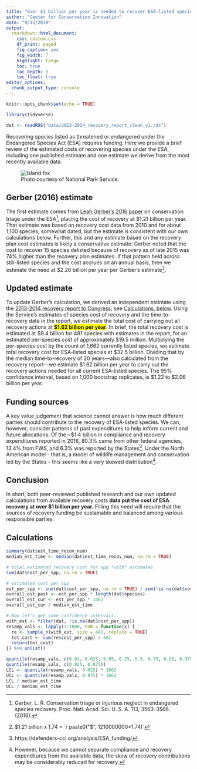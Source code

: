 ```yaml
---
title: "Over $1 billion per year is needed to recover ESA-listed species"
author: "Center for Conservation Innovation"
date: "9/13/2019"
output:
  rmarkdown::html_document:
    css: custom.css
    df_print: paged
    fig_caption: yes
    fig_width: 7
    highlight: tango
    toc: true
    toc_depth: 3
    toc_float: true
editor_options: 
  chunk_output_type: console
---
```


```r
knitr::opts_chunk$set(echo = TRUE)

library(tidyverse)

dat <- readRDS("data/2013-2014_recovery_report_clean_v1.rds")
```

Recovering species listed as threatened or endangered under the Endangered Species Act (ESA) requires funding. Here we provide a brief review of the estimated costs of recovering species under the ESA, including one published estimate and one estimate we derive from the most recently available data.

<figure class="figure">
  <img src="Island_Fox.jpg" class="figure-img img-fluid rounded" alt="Island fox">
  <figcaption class="figure-caption">Photo courtesy of National Park Service.</figcaption>
</figure>


## Gerber (2016) estimate

The first estimate comes from [Leah Gerber’s 2016 paper](https://www.pnas.org/content/113/13/3563) on conservation triage under the ESA^[Gerber, L. R. Conservation triage or injurious neglect in endangered species recovery. Proc. Natl. Acad. Sci. U. S. A. 113, 3563–3566. (2016).], placing the cost of recovery at $1.21 billion per year. That estimate was based on recovery cost data from 2010 and for about 1,100 species; somewhat dated, but the estimate is consistent with our own calculations below. Further, this and any estimate based on the recovery plan cost estimates is likely a conservative estimate: Gerber noted that the cost to recover 15 species delisted because of recovery as of late 2015 was 74% higher than the recovery plan estimates. If that pattern held across still-listed species and the cost accrues on an annual basis, then we estimate the need at $2.26 billion per year per Gerber’s estimate^[$1.21 billion x 1.74 = `r paste0("$", 1210000000*1.74)`].

## Updated estimate

To update Gerber’s calculation, we derived an independent estimate using the [2013-2014 recovery report to Congress](https://www.fws.gov/endangered/esa-library/pdf/Recovery_Report_FY2013-2014.pdf); see [Calculations, below](#calculations). Using the Service's estimates of species cost of recovery and the time-to-recovery data in the report, we estimate the total cost of carrying out all recovery actions at <span style="background-color:yellow">**$1.62 billion per year**</span>. In brief, the total recovery cost is estimated at $9.4 billion for 481 species with estimates in the report, for an estimated per-species cost of approximately $19.5 million. Multiplying the per-species cost by the count of 1,662 currently listed species, we estimate total recovery cost for ESA-listed species at $32.5 billion. Dividing that by the median time-to-recovery of 20 years—also calculated from the recovery report—we estimate $1.62 billion per year to carry out the recovery actions needed for all current ESA-listed species. The 95% confidence interval, based on 1,000 bootstrap replicates, is $1.22 to $2.06 billion per year.

## Funding sources

A key value judgement that science cannot answer is how much different parties should contribute to the recovery of ESA-listed species. We can, however, consider patterns of past expenditures to help inform current and future allocations. Of the ~$1.4 billion in compliance and recovery expenditures reported in 2016, 80.3% came from other federal agencies, 13.4% from FWS, and 6.3% was reported by the States^[https://defenders-cci.org/analysis/ESA_funding/]. Under the North American model - that is, a model of wildlife management and conservation led by the States - this seems like a very skewed distribution^[However, because we cannot separate compliance and recovery expenditures from the available data, the skew of recovery contributions may be considerably reduced for recovery.]. 

## Conclusion

In short, both peer-reviewed published research and our own updated calculations from available recovery costs **data put the cost of ESA recovery at over $1 billion per year.** Filling this need will require that the sources of recovery funding be sustainable and balanced among various responsible parties.

## Calculations
```r
summary(dat$est_time_recov_num)
median_est_time <- median(dat$est_time_recov_num, na.rm = TRUE)

# total estimated recovery cost for spp *with* estimates
sum(dat$cost_per_spp, na.rm = TRUE)

# estimated cost per spp
est_per_spp <- sum(dat$cost_per_spp, na.rm = TRUE) / sum(!is.na(dat$cost_per_spp))
overall_est_past <- est_per_spp * length(dat$species)
overall_est_cur <- est_per_spp * 1662
overall_est_cur / median_est_time

# Now let's get some confidence intervals:
with_est <- filter(dat, !is.na(dat$cost_per_spp))
resamp_vals <- lapply(1:1000, FUN = function(x) {
  re <- sample_n(with_est, size = 481, replace = TRUE)
  tot_cost <- sum(re$cost_per_spp) / 481
  return(tot_cost)
}) %>% unlist()

quantile(resamp_vals, c(0.01, 0.025, 0.05, 0.25, 0.5, 0.75, 0.95, 0.975, 0.99))
quantile(resamp_vals, c(0.025, 0.975))
LCL <- quantile(resamp_vals, 0.025) * 1662
UCL <- quantile(resamp_vals, 0.975) * 1662
LCL / median_est_time
UCL / median_est_time
```

